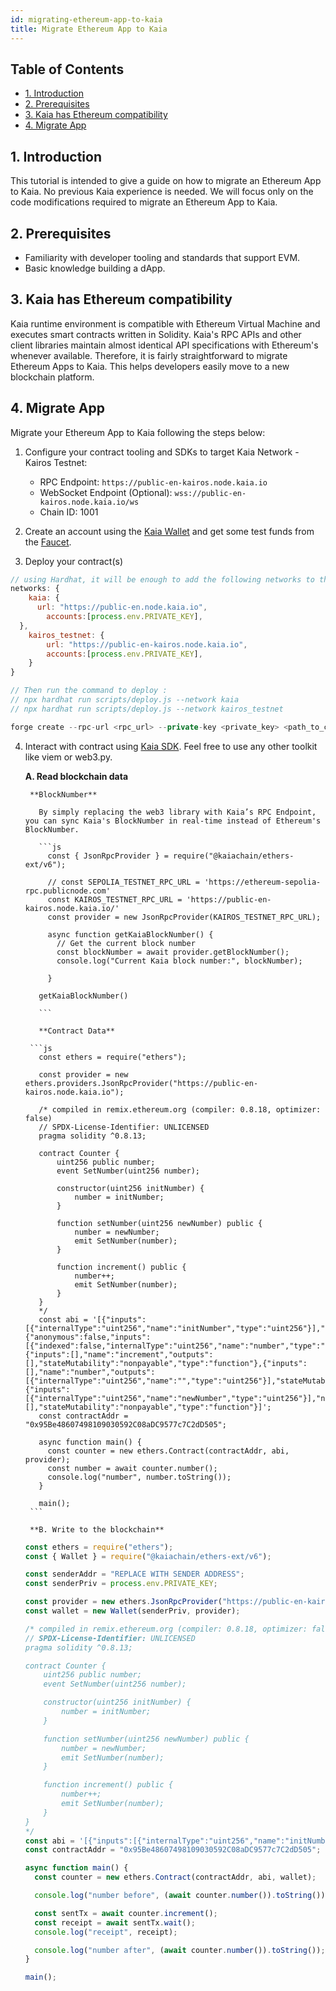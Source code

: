 ```yaml
---
id: migrating-ethereum-app-to-kaia
title: Migrate Ethereum App to Kaia
---
```




## Table of Contents <a href="#table-of-contents" id="table-of-contents"></a>

* [1. Introduction](#1-introduction)
* [2. Prerequisites](#2-prerequisites)
* [3. Kaia has Ethereum compatibility](#2-kaia-has-ethereum-compatibility)
* [4. Migrate App](#4-migrate-app)

## 1. Introduction <a href="#1-introduction" id="1-introduction"></a>

This tutorial is intended to give a guide on how to migrate an Ethereum App to Kaia. No previous Kaia experience is needed. We will focus only on the code modifications required to migrate an Ethereum App to Kaia. 


## 2. Prerequisites <a href="#2-prerequisites" id="2-prerequisites"></a>

* Familiarity with developer tooling and standards that support EVM.
* Basic knowledge building a dApp.

## 3. Kaia has Ethereum compatibility <a href="#2-kaia-has-ethereum-compatibility" id="2-kaia-has-ethereum-compatibility"></a>

Kaia runtime environment is compatible with Ethereum Virtual Machine and executes smart contracts written in Solidity. Kaia's RPC APIs and other client libraries maintain almost identical API specifications with Ethereum's whenever available. Therefore, it is fairly straightforward to migrate Ethereum Apps to Kaia. This helps developers easily move to a new blockchain platform.

## 4. Migrate App <a href="#2-migrate-app" id="2-nigrate-app"></a>

Migrate your Ethereum App to Kaia following the steps below:

1. Configure your contract tooling and SDKs to target Kaia Network - Kairos Testnet:
    * RPC Endpoint: `https://public-en-kairos.node.kaia.io` 
    * WebSocket Endpoint (Optional): `wss://public-en-kairos.node.kaia.io/ws`
    * Chain ID: 1001

2. Create an account using the [Kaia Wallet](https://www.kaiawallet.io/) and get some test funds from the [Faucet](https://faucet.kaia.io).

3. Deploy your contract(s)

<Tabs>
  <TabItem value="hardhat" label="Hardhat">

```js 
// using Hardhat, it will be enough to add the following networks to the "hardhat.config.js" configuration file
networks: {
	kaia: {
	  url: "https://public-en.node.kaia.io",
		accounts:[process.env.PRIVATE_KEY],
  },
	kairos_testnet: {
		url: "https://public-en-kairos.node.kaia.io", 
		accounts:[process.env.PRIVATE_KEY],
	}
}

// Then run the command to deploy :
// npx hardhat run scripts/deploy.js --network kaia
// npx hardhat run scripts/deploy.js --network kairos_testnet

```

  </TabItem>
  <TabItem value="foundry" label="Foundry">

```js
forge create --rpc-url <rpc_url> --private-key <private_key> <path_to_contract> 
```

  </TabItem>
</Tabs>


4. Interact with contract using [Kaia SDK](https://github.com/kaiachain/kaia-sdk). Feel free to use any other toolkit like viem or web3.py.

      **A. Read blockchain data**
        
        **BlockNumber**

          By simply replacing the web3 library with Kaia’s RPC Endpoint, you can sync Kaia's BlockNumber in real-time instead of Ethereum's BlockNumber.

          ```js
            const { JsonRpcProvider } = require("@kaiachain/ethers-ext/v6");

            // const SEPOLIA_TESTNET_RPC_URL = 'https://ethereum-sepolia-rpc.publicnode.com'
            const KAIROS_TESTNET_RPC_URL = 'https://public-en-kairos.node.kaia.io/'
            const provider = new JsonRpcProvider(KAIROS_TESTNET_RPC_URL);

            async function getKaiaBlockNumber() {
              // Get the current block number
              const blockNumber = await provider.getBlockNumber();
              console.log("Current Kaia block number:", blockNumber);

            }

          getKaiaBlockNumber()

          ```

          **Contract Data**

        ```js 
          const ethers = require("ethers");

          const provider = new ethers.providers.JsonRpcProvider("https://public-en-kairos.node.kaia.io");

          /* compiled in remix.ethereum.org (compiler: 0.8.18, optimizer: false)
          // SPDX-License-Identifier: UNLICENSED
          pragma solidity ^0.8.13;

          contract Counter {
              uint256 public number;
              event SetNumber(uint256 number);

              constructor(uint256 initNumber) {
                  number = initNumber;
              }

              function setNumber(uint256 newNumber) public {
                  number = newNumber;
                  emit SetNumber(number);
              }

              function increment() public {
                  number++;
                  emit SetNumber(number);
              }
          }
          */
          const abi = '[{"inputs":[{"internalType":"uint256","name":"initNumber","type":"uint256"}],"stateMutability":"nonpayable","type":"constructor"},{"anonymous":false,"inputs":[{"indexed":false,"internalType":"uint256","name":"number","type":"uint256"}],"name":"SetNumber","type":"event"},{"inputs":[],"name":"increment","outputs":[],"stateMutability":"nonpayable","type":"function"},{"inputs":[],"name":"number","outputs":[{"internalType":"uint256","name":"","type":"uint256"}],"stateMutability":"view","type":"function"},{"inputs":[{"internalType":"uint256","name":"newNumber","type":"uint256"}],"name":"setNumber","outputs":[],"stateMutability":"nonpayable","type":"function"}]';
          const contractAddr = "0x95Be48607498109030592C08aDC9577c7C2dD505";

          async function main() {
            const counter = new ethers.Contract(contractAddr, abi, provider);
            const number = await counter.number();
            console.log("number", number.toString());
          }

          main();
        ```

        **B. Write to the blockchain**

      ```js
      const ethers = require("ethers");
      const { Wallet } = require("@kaiachain/ethers-ext/v6");

      const senderAddr = "REPLACE WITH SENDER ADDRESS";
      const senderPriv = process.env.PRIVATE_KEY;

      const provider = new ethers.JsonRpcProvider("https://public-en-kairos.node.kaia.io");
      const wallet = new Wallet(senderPriv, provider);

      /* compiled in remix.ethereum.org (compiler: 0.8.18, optimizer: false)
      // SPDX-License-Identifier: UNLICENSED
      pragma solidity ^0.8.13;

      contract Counter {
          uint256 public number;
          event SetNumber(uint256 number);

          constructor(uint256 initNumber) {
              number = initNumber;
          }

          function setNumber(uint256 newNumber) public {
              number = newNumber;
              emit SetNumber(number);
          }

          function increment() public {
              number++;
              emit SetNumber(number);
          }
      }
      */
      const abi = '[{"inputs":[{"internalType":"uint256","name":"initNumber","type":"uint256"}],"stateMutability":"nonpayable","type":"constructor"},{"anonymous":false,"inputs":[{"indexed":false,"internalType":"uint256","name":"number","type":"uint256"}],"name":"SetNumber","type":"event"},{"inputs":[],"name":"increment","outputs":[],"stateMutability":"nonpayable","type":"function"},{"inputs":[],"name":"number","outputs":[{"internalType":"uint256","name":"","type":"uint256"}],"stateMutability":"view","type":"function"},{"inputs":[{"internalType":"uint256","name":"newNumber","type":"uint256"}],"name":"setNumber","outputs":[],"stateMutability":"nonpayable","type":"function"}]';
      const contractAddr = "0x95Be48607498109030592C08aDC9577c7C2dD505";

      async function main() {
        const counter = new ethers.Contract(contractAddr, abi, wallet);

        console.log("number before", (await counter.number()).toString());

        const sentTx = await counter.increment();
        const receipt = await sentTx.wait();
        console.log("receipt", receipt);

        console.log("number after", (await counter.number()).toString());
      }

      main();

      ```

